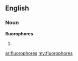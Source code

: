 ==English==

===Noun===
'''fluorophores'''

# {{plural of|[[fluorophore]]}}

[[ar:fluorophores]]
[[my:fluorophores]]